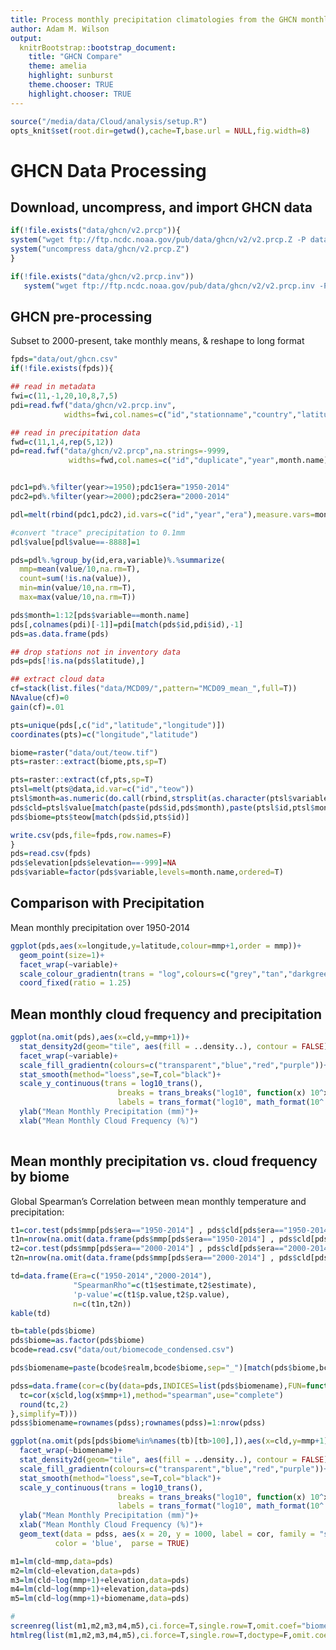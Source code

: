 ```yaml
---
title: Process monthly precipitation climatologies from the GHCN monthly database
author: Adam M. Wilson
output:
  knitrBootstrap::bootstrap_document:
    title: "GHCN Compare"
    theme: amelia
    highlight: sunburst
    theme.chooser: TRUE
    highlight.chooser: TRUE
---    
```



```r
source("/media/data/Cloud/analysis/setup.R")
opts_knit$set(root.dir=getwd(),cache=T,base.url = NULL,fig.width=8)
```

# GHCN Data Processing
## Download, uncompress, and import GHCN data
```r
if(!file.exists("data/ghcn/v2.prcp")){
system("wget ftp://ftp.ncdc.noaa.gov/pub/data/ghcn/v2/v2.prcp.Z -P data/ghcn/")
system("uncompress data/ghcn/v2.prcp.Z")
}

if(!file.exists("data/ghcn/v2.prcp.inv"))
   system("wget ftp://ftp.ncdc.noaa.gov/pub/data/ghcn/v2/v2.prcp.inv -P data/ghcn/")

```


## GHCN pre-processing

Subset to 2000-present, take monthly means, & reshape to long format

```r
fpds="data/out/ghcn.csv"
if(!file.exists(fpds)){

## read in metadata
fwi=c(11,-1,20,10,8,7,5)
pdi=read.fwf("data/ghcn/v2.prcp.inv",
            widths=fwi,col.names=c("id","stationname","country","latitude","longitude","elevation"),comment.char="")

## read in precipitation data
fwd=c(11,1,4,rep(5,12))
pd=read.fwf("data/ghcn/v2.prcp",na.strings=-9999,
             widths=fwd,col.names=c("id","duplicate","year",month.name),comment.char="")


pdc1=pd%.%filter(year>=1950);pdc1$era="1950-2014"
pdc2=pd%.%filter(year>=2000);pdc2$era="2000-2014"

pdl=melt(rbind(pdc1,pdc2),id.vars=c("id","year","era"),measure.vars=month.name)

#convert "trace" precipitation to 0.1mm
pdl$value[pdl$value==-8888]=1

pds=pdl%.%group_by(id,era,variable)%.%summarize(
  mmp=mean(value/10,na.rm=T),
  count=sum(!is.na(value)),
  min=min(value/10,na.rm=T),
  max=max(value/10,na.rm=T))

pds$month=1:12[pds$variable==month.name]
pds[,colnames(pdi)[-1]]=pdi[match(pds$id,pdi$id),-1]
pds=as.data.frame(pds)

## drop stations not in inventory data
pds=pds[!is.na(pds$latitude),]

## extract cloud data
cf=stack(list.files("data/MCD09/",pattern="MCD09_mean_",full=T))
NAvalue(cf)=0
gain(cf)=.01

pts=unique(pds[,c("id","latitude","longitude")])
coordinates(pts)=c("longitude","latitude")

biome=raster("data/out/teow.tif")
pts=raster::extract(biome,pts,sp=T)

pts=raster::extract(cf,pts,sp=T)
ptsl=melt(pts@data,id.var=c("id","teow"))
ptsl$month=as.numeric(do.call(rbind,strsplit(as.character(ptsl$variable),"_"))[,3])
pds$cld=ptsl$value[match(paste(pds$id,pds$month),paste(ptsl$id,ptsl$month))]
pds$biome=pts$teow[match(pds$id,pts$id)]

write.csv(pds,file=fpds,row.names=F)
}
pds=read.csv(fpds)
pds$elevation[pds$elevation==-999]=NA
pds$variable=factor(pds$variable,levels=month.name,ordered=T)
```

## Comparison with Precipitation 

Mean monthly precipitation over 1950-2014
```r
ggplot(pds,aes(x=longitude,y=latitude,colour=mmp+1,order = mmp))+
  geom_point(size=1)+
  facet_wrap(~variable)+
  scale_colour_gradientn(trans = "log",colours=c("grey","tan","darkgreen","green","purple"))+
  coord_fixed(ratio = 1.25)
```

## Mean monthly cloud frequency and precipitation

```r
ggplot(na.omit(pds),aes(x=cld,y=mmp+1))+
  stat_density2d(geom="tile", aes(fill = ..density..), contour = FALSE)+
  facet_wrap(~variable)+
  scale_fill_gradientn(colours=c("transparent","blue","red","purple"))+
  stat_smooth(method="loess",se=T,col="black")+
  scale_y_continuous(trans = log10_trans(),
                        breaks = trans_breaks("log10", function(x) 10^x),
                        labels = trans_format("log10", math_format(10^.x)))+
  ylab("Mean Monthly Precipitation (mm)")+
  xlab("Mean Monthly Cloud Frequency (%)")
  
```

## Mean monthly precipitation vs. cloud frequency by biome

Global Spearman's Correlation between mean monthly temperature and precipitation:
```r
t1=cor.test(pds$mmp[pds$era=="1950-2014"] , pds$cld[pds$era=="1950-2014"] , method = "spearman",use="complete")
t1n=nrow(na.omit(data.frame(pds$mmp[pds$era=="1950-2014"] , pds$cld[pds$era=="1950-2014"])))
t2=cor.test(pds$mmp[pds$era=="2000-2014"] , pds$cld[pds$era=="2000-2014"] , method = "spearman",use="complete")
t2n=nrow(na.omit(data.frame(pds$mmp[pds$era=="2000-2014"] , pds$cld[pds$era=="2000-2014"])))

td=data.frame(Era=c("1950-2014","2000-2014"),
              "SpearmanRho"=c(t1$estimate,t2$estimate),
              'p-value'=c(t1$p.value,t2$p.value),
              n=c(t1n,t2n))
kable(td)
```

```r
tb=table(pds$biome)
pds$biome=as.factor(pds$biome)
bcode=read.csv("data/out/biomecode_condensed.csv")

pds$biomename=paste(bcode$realm,bcode$biome,sep="_")[match(pds$biome,bcode$icode)]

pdss=data.frame(cor=c(by(data=pds,INDICES=list(pds$biomename),FUN=function(x){
  tc=cor(x$cld,log(x$mmp+1),method="spearman",use="complete")
  round(tc,2)
},simplify=T)))
pdss$biomename=rownames(pdss);rownames(pdss)=1:nrow(pdss)

ggplot(na.omit(pds[pds$biome%in%names(tb)[tb>100],]),aes(x=cld,y=mmp+1))+
  facet_wrap(~biomename)+
  stat_density2d(geom="tile", aes(fill = ..density..), contour = FALSE)+
  scale_fill_gradientn(colours=c("transparent","blue","red","purple"))+
  stat_smooth(method="loess",se=T,col="black")+
  scale_y_continuous(trans = log10_trans(),
                        breaks = trans_breaks("log10", function(x) 10^x),
                        labels = trans_format("log10", math_format(10^.x)))+
  ylab("Mean Monthly Precipitation (mm)")+
  xlab("Mean Monthly Cloud Frequency (%)")+
  geom_text(data = pdss, aes(x = 20, y = 1000, label = cor, family = "serif"), 
          color = 'blue',  parse = TRUE)

```

```r
m1=lm(cld~mmp,data=pds)
m2=lm(cld~elevation,data=pds)
m3=lm(cld~log(mmp+1)+elevation,data=pds)
m4=lm(cld~log(mmp+1)+elevation,data=pds)
m5=lm(cld~log(mmp+1)+biomename,data=pds)

#
screenreg(list(m1,m2,m3,m4,m5),ci.force=T,single.row=T,omit.coef="biome")
htmlreg(list(m1,m2,m3,m4,m5),ci.force=T,single.row=T,doctype=F,omit.coef="biome")
```